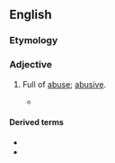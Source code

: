 ==English==

===Etymology===
{{suffix|en|abuse|ful|pos=adjective}}

===Adjective===
{{en-adj}}

# {{lb|en|rare}} Full of [[abuse]]; [[abusive]].
#* {{quote-book|en|title=The genuine remains of that learned prelate Dr. Thomas Barlow|year=1693|author=Thomas Barlow|passage=He scurrilously reviles the King and Parliament by the '''abuseful''' names of Hereticks and Schiamaticks}}

====Derived terms====
* {{l|en|abusefully}}
* {{l|en|abusefulness}}
